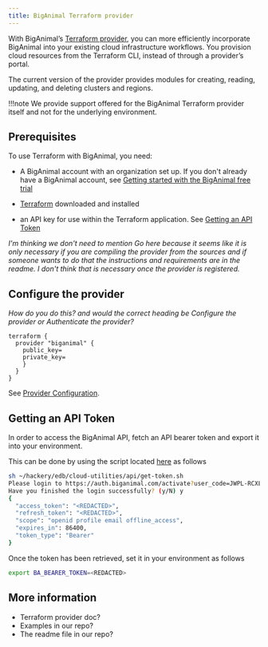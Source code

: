 ```yaml
---
title: BigAnimal Terraform provider
---
```


With BigAnimal’s [Terraform provider](https://github.com/EnterpriseDB/terraform-provider-biganimal), you can more efficiently incorporate BigAnimal into your existing cloud infrastructure workflows. You provision cloud resources from the Terraform CLI, instead of through a provider’s portal. 

The current version of the provider provides modules for creating, reading, updating, and deleting clusters and regions.


!!!note
   We provide support offered for the BigAnimal Terraform provider itself and not for the underlying environment. 

## Prerequisites
To use Terraform with BigAnimal, you need: 

- A BigAnimal account with an organization set up. If you don't already have a BigAnimal account, see [Getting started with the BigAnimal free trial](/biganimal/latest/)

- [Terraform](https://www.terraform.io/downloads) downloaded and installed
- an API key for use within the Terraform application. See [Getting an API Token](getting-an-api-token)


*I'm thinking we don't need to mention Go here because it seems like it is only necessary if you are compiling the provider from the sources and if someone wants to do that the instructions and requirements are in the readme. I don't think that is necessary once the provider is registered.*

## Configure the provider

*How do you do this? and would the correct heading be Configure the provider or Authenticate the provider?*

```
terraform {
  provider "biganimal" {
    public_key=
    private_key=
    }
  }
}
```

See [Provider Configuration](https://developer.hashicorp.com/terraform/language/providers/configuration).


## Getting an API Token

In order to access the BigAnimal API, fetch an API bearer token and export it into your environment.

This can be done by using the script located [here](https://github.com/EnterpriseDB/cloud-utilities/blob/main/api/get-token.sh) as follows

```bash
sh ~/hackery/edb/cloud-utilities/api/get-token.sh
Please login to https://auth.biganimal.com/activate?user_code=JWPL-RCXL with your BigAnimal account
Have you finished the login successfully? (y/N) y
{
  "access_token": "<REDACTED>",
  "refresh_token": "<REDACTED>",
  "scope": "openid profile email offline_access",
  "expires_in": 86400,
  "token_type": "Bearer"
}
```

Once the token has been retrieved, set it in your environment as follows

```bash
export BA_BEARER_TOKEN=<REDACTED>
```



## More information
- Terraform provider doc?
- Examples in our repo?
- The readme file in our repo?